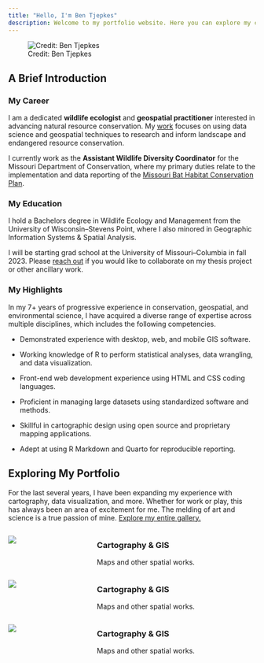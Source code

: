 ---
title: "Hello, I'm Ben Tjepkes"
description: Welcome to my portfolio website. Here you can explore my career experience, creative projects, and educational pursuits.
---

![Credit: Ben Tjepkes](img-ben-with-bear.jpg)

## A Brief Introduction

### My Career
I am a dedicated **wildlife ecologist** and **geospatial practitioner** interested in advancing natural resource conservation. My [work](gallery.qmd) focuses on using data science and geospatial techniques to research and inform landscape and endangered resource conservation.

I currently work as the **Assistant Wildlife Diversity Coordinator** for the Missouri Department of Conservation, where my primary duties relate to the implementation and data reporting of the [Missouri Bat Habitat Conservation Plan](https://research.mdc.mo.gov/project/missouri-bat-habitat-conservation-plan).

### My Education

I hold a Bachelors degree in Wildlife Ecology and Management from the University of Wisconsin--Stevens Point, where I also minored in Geographic Information Systems & Spatial Analysis.

I will be starting grad school at the University of Missouri--Columbia in fall 2023. Please [reach out](contact.qmd) if you would like to collaborate on my thesis project or other ancillary work.


### My Highlights

In my 7+ years of progressive experience in conservation, geospatial, and environmental science, I have acquired a diverse range of expertise across multiple disciplines, which includes the following competencies.

- Demonstrated experience with desktop, web, and mobile GIS software.

- Working knowledge of R to perform statistical analyses, data wrangling, and data visualization.

- Front-end web development experience using HTML and CSS coding languages.

- Proficient in managing large datasets using standardized software and methods.

- Skillful in cartographic design using open source and proprietary mapping applications.

- Adept at using R Markdown and Quarto for reproducible reporting.


## Exploring My Portfolio

For the last several years, I have been expanding my experience with cartography, data visualization, and more. Whether for work or play, this has always been an area of excitement for me. The melding of art and science is a true passion of mine. [Explore my entire gallery.](gallery.qmd)

:::: {.columns}

::: {.column .padded-img width="25%"}


![](img-map-2.jpg)

:::

::: {.column width="5%"}

:::

::: {.column width="70%"}

### Cartography & GIS

Maps and other spatial works.

:::

::::


:::: {.columns}

::: {.column .padded-img width="25%"}


![](img-map-2.jpg)

:::

::: {.column width="5%"}

:::

::: {.column width="70%"}

### Cartography & GIS

Maps and other spatial works.

:::

::::


:::: {.columns}

::: {.column .padded-img width="25%"}


![](img-map-2.jpg)

:::

::: {.column width="5%"}

:::

::: {.column width="70%"}

### Cartography & GIS

Maps and other spatial works.

:::

::::

